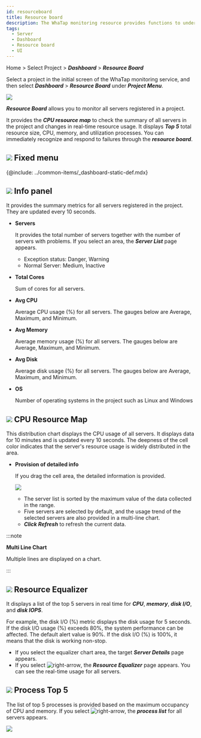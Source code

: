 ```yaml
---
id: resourceboard
title: Resource board
description: The WhaTap monitoring resource provides functions to understand the overall status of a project at a glance.
tags:
  - Server
  - Dashboard
  - Resource board
  - UI
---
```


Home > Select Project > **_Dashboard_** > **_Resource Board_**

Select a project in the initial screen of the WhaTap monitoring service, and then select **_Dashboard_** > **_Resource Board_** under **_Project Menu_**.

![](/img/server-resourceboard.png)

**_Resource Board_** allows you to monitor all servers registered in a project. 

It provides the **_CPU resource map_** to check the summary of all servers in the project and changes in real-time resource usage. It displays **_Top 5_** total resource size, CPU, memory, and utilization processes. You can immediately recognize and respond to failures through the **_resource board_**.

## ![](/img/number-01.png) Fixed menu

{@include: ../common-items/_dashboard-static-def.mdx}

## ![](/img/number-02.png) Info panel

It provides the summary metrics for all servers registered in the project. They are updated every 10 seconds.

-   **Servers**  

    It provides the total number of servers together with the number of servers with problems. If you select an area, the **_Server List_** page appears.

    -   Exception status: <span class='vslow'>Danger</span>, <span class='slow'>Warning</span>
    -   Normal Server: <span class='snormal'>Medium</span>, <span class='k8s-normal'>Inactive</span>

-   **Total Cores**  

    Sum of cores for all servers.

-   **Avg CPU**  

    Average CPU usage (%) for all servers. The gauges below are Average, Maximum, and Minimum.

-   **Avg Memory**  

    Average memory usage (%) for all servers. The gauges below are Average, Maximum, and Minimum.

-   **Avg Disk**  

    Average disk usage (%) for all servers. The gauges below are Average, Maximum, and Minimum.

-   **OS**  

    Number of operating systems in the project such as Linux and Windows

## ![](/img/number-03.png) CPU Resource Map

This distribution chart displays the CPU usage of all servers. It displays data for 10 minutes and is updated every 10 seconds. The deepness of the cell color indicates that the server's resource usage is widely distributed in the area.

-   **Provision of detailed info**

    If you drag the cell area, the detailed information is provided.

    ![](https://img.whatap.io/media/images/Screenshot_2021-03-17_server_14861_-_Server_Monitoring18.png)

    -   The server list is sorted by the maximum value of the data collected in the range.
    -   Five servers are selected by default, and the usage trend of the selected servers are also provided in a multi-line chart.
    -   **_Click Refresh_** to refresh the current data. 

:::note

**Multi Line Chart**

Multiple lines are displayed on a chart.

:::

## ![](/img/number-04.png) Resource Equalizer

It displays a list of the top 5 servers in real time for **_CPU_**, **_memory_**, **_disk I/O_**, and **_disk IOPS_**.

For example, the disk I/O (%) metric displays the disk usage for 5 seconds. If the disk I/O usage (%) exceeds 80%, the system performance can be affected. The default alert value is 90%. If the disk I/O (%) is 100%, it means that the disk is working non-stop.

-   If you select the equalizer chart area, the target **_Server Details_** page appears. 
-   If you select ![right-arrow](/img/right-arrow.svg), the **_Resource Equalizer_** page appears. You can see the real-time usage for all servers.

## ![](/img/number-05.png) Process Top 5

The list of top 5 processes is provided based on the maximum occupancy of CPU and memory. If you select ![right-arrow](/img/right-arrow.svg), the **_process list_** for all servers appears. 

![](https://img.whatap.io/media/images/processlist_detail.png)
